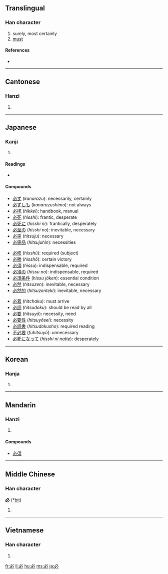 ==Translingual==

===Han character===
{{Han char|rn=61|rad=心|as=01|sn=4|four=3300<sub>0</sub>|canj=心竹 (PH)|ids=⿻[[心]][[丿]]}}

# surely, most certainly
# [[must]]

====References====
* {{Han ref|kx=0375.020|dkj=10299|dj=0701.040|hdz=42267.020|uh=5FC5|ud=24517|bh=A5B2|bd=42418}}

----

==Cantonese==

===Hanzi===
{{yue-hanzi|jyut=|y=bit1}}

# {{defn|Cantonese|sort=心01}}

----

==Japanese==

===Kanji===
{{ja-kanji|grade=4|rs=心01}}

# {{defn|Japanese}}

====Readings====
* {{ja-readings|on=[[ひつ]] (''hitsu'')|kun=[[かならず]] ([[必ず]], ''kanarazu'')|nanori=[[さだ]] (''sada''), [[さだむ]] (''sadamu'')}}

====Compounds====
{{top3}}
*[[必ず]] (''kanarazu''): necessarily, certainly
*[[必ずしも]] (''kanarazushimo''): not always
*[[必携]] (''hikkei''): handbook, manual
*[[必死]] (''hisshi''): frantic, desperate
*[[必死に]] (''hisshi ni''): frantically, desperately
*[[必至の]] (''hisshi no''): inevitable, necessary
*[[必需]] (''hitsuju''): necessary
*[[必需品]] (''hitsujuhin''): necessities
{{mid3}}
*[[必修]] (''hisshū''): required (subject)
*[[必勝]] (''hisshō''): certain victory
*[[必須]] (''hissu''): indispensable, required
*[[必須の]] (''hissu no''): indispensable, required
*[[必須条件]] (''hissu jōken''): essential condition
*[[必然]] (''hitsuzen''): inevitable, necessary
*[[必然的]] (''hitsuzenteki''): inevitable, necessary
{{mid3}}
*[[必着]] (''hitchaku''): must arrive
*[[必読]] (''hitsudoku''): should be read by all
*[[必要]] (''hitsuyō''): necessity, need
*[[必要性]] (''hitsuyōsei''): necessity
*[[必読書]] (''hitsudokusho''): required reading
*[[不必要]] (''fuhitsuyō''): unnecessary
*[[必死になって]] (''hisshi ni natte''): desperately
{{bottom3}}
----

==Korean==

===Hanja===
{{ko-hanja|hangeul=필|eumhun=|rv=pil|mr=p'il|y=phil}}

# {{defn|Korean|sort=心01}}

----

==Mandarin==

===Hanzi===
{{cmn-hanzi|pin=[[bì]] ([[bi4]])|wg=pi<sup>4</sup>}}

# {{defn|Mandarin|sort=心01}}

====Compounds====
* [[必須]]

----

==Middle Chinese==

===Han character===
'''必''' (*[[bit]])<!--asterisk indicates that this is a reconstructed pronunciation-->

# {{defn|Middle Chinese|sort=心01}}

----

==Vietnamese==

===Han character===
{{vi-hantu|[[tất]], [[ắt]]|rs=心01}}

# {{defn|Vietnamese|sort=心01}}

[[fr:必]]
[[li:必]]
[[hu:必]]
[[ms:必]]
[[ja:必]]